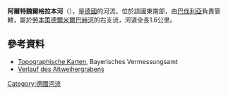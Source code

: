 {{Coord|49.15481|N|10.77017|E|display=title}}
'''阿爾特魏爾格拉本河'''（{{lang-de|Altweihergraben}}），是[[德國|德國]]的河流，位於該國東南部，由[[巴伐利亞|巴伐利亞]]負責管轄，屬於[[勞本策德爾米爾巴赫河|勞本策德爾米爾巴赫河]]的右支流，河道全長1.6公里。

==參考資料==
* [http://geoportal.bayern.de/bayernatlas/?x=2RgYT2iGt9hGht0RHc3xiDib3o8*xpn8asNoYyKBuMIutXVD2S2N6b29IcYLbSYqSACNyfbOxMkZNucFaBtGHUOuuEbuVZGy9wDE9J*h3ag&X=5447449.44&Y=4409989.54&zoom=11&lang=de&topic=ba&bgLayer=tk&catalogNodes=122 Topographische Karten], Bayerisches Vermessungsamt 
* [http://geoportal.bayern.de/bayernatlas/?x=2RgYT2iGt9hGht0RHc3xiDib3o8*xpn8asNoYyKBuMIutXVD2S2N6b29IcYLbSYqSACNyfbOxMkZNucFaBtGHUOuuEbuVZGy9wDE9J*h3ag&X=5447449.44&Y=4409989.54&zoom=11&lang=de&topic=ba&bgLayer=tk&catalogNodes=122 Verlauf des Altweihergrabens]

{{Germany-geo-stub}}
[[Category:德國河流|Category:德國河流]]